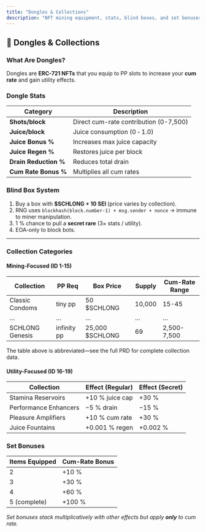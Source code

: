 ```yaml
---
title: "Dongles & Collections"
description: "NFT mining equipment, stats, blind boxes, and set bonuses."
---
```


## 🎰 Dongles & Collections

### What Are Dongles?

Dongles are **ERC-721 NFTs** that you equip to PP slots to increase your **cum rate** and gain utility effects.

### Dongle Stats

| Category | Description |
|----------|-------------|
| **Shots/block** | Direct cum-rate contribution (0-7,500) |
| **Juice/block** | Juice consumption (0 ‑ 1.0) |
| **Juice Bonus %** | Increases max juice capacity |
| **Juice Regen %** | Restores juice per block |
| **Drain Reduction %** | Reduces total drain |
| **Cum Rate Bonus %** | Multiplies all cum rates |

### Blind Box System

1. Buy a box with **$SCHLONG + 10 SEI** (price varies by collection).
2. RNG uses `blockhash(block.number-1) + msg.sender + nonce` → immune to miner manipulation.
3. 1 % chance to pull a **secret rare** (3× stats / utility).
4. EOA-only to block bots.

---

### Collection Categories

#### Mining-Focused (ID 1-15)

| Collection | PP Req | Box Price | Supply | Cum-Rate Range |
|------------|--------|-----------|--------|----------------|
| Classic Condoms | tiny pp | 50 $SCHLONG | 10,000 | 15-45 |
| … | … | … | … | … |
| SCHLONG Genesis | infinity pp | 25,000 $SCHLONG | 69 | 2,500-7,500 |

<Note>
The table above is abbreviated—see the full PRD for complete collection data.
</Note>

#### Utility-Focused (ID 16-19)

| Collection | Effect (Regular) | Effect (Secret) |
|------------|-----------------|-----------------|
| Stamina Reservoirs | +10 % juice cap | +30 % |
| Performance Enhancers | −5 % drain | −15 % |
| Pleasure Amplifiers | +10 % cum rate | +30 % |
| Juice Fountains | +0.001 % regen | +0.002 % |

### Set Bonuses

| Items Equipped | Cum-Rate Bonus |
|---------------|----------------|
| 2 | +10 % |
| 3 | +30 % |
| 4 | +60 % |
| 5 (complete) | +100 % |

*Set bonuses stack multiplicatively with other effects but apply **only** to cum rate.* 